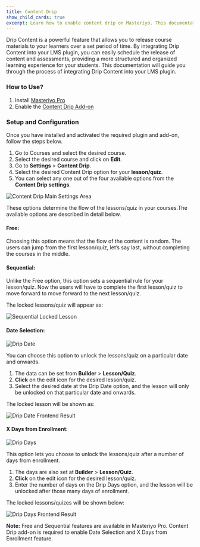 ```yaml
---
title: Content Drip
show_child_cards: true
excerpt: Learn how to enable content drip on Masteriyo. This documentation will guide you through the process of integrating Drip Content into your LMS plugin.
---
```


Drip Content is a powerful feature that allows you to release course materials to your learners over a set period of time. By integrating Drip Content into your LMS plugin, you can easily schedule the release of content and assessments, providing a more structured and organized learning experience for your students. 
This documentation will guide you through the process of integrating Drip Content into your LMS plugin.


### How to Use?

1. Install [Masteriyo Pro](https://docs.masteriyo.com/getting-started/activate-masteriyo-addons)
2. Enable the [Content Drip Add-on](https://docs.masteriyo.com/getting-started/activate-masteriyo-addons)

### Setup and Configuration

Once you have installed and activated the required plugin and add-on, follow the steps below.

1. Go to Courses and select the desired course.
2. Select the desired course and click on **Edit**.
3. Go to **Settings** > **Content Drip**.
4. Select the desired Content Drip option for your **lesson/quiz**.
5. You can select any one out of the four available options from the **Content Drip settings**. 

![Content Drip Main Settings Area](https://user-images.githubusercontent.com/24367265/214807761-e061f960-e11c-42b2-a8c6-a3224662cb2a.png)

These options determine the flow of the lessons/quiz in your courses.The available options are described in detail below.


#### Free: 

Choosing this option means that the flow of the content is random. The users can jump from the first lesson/quiz, let’s say last, without completing the courses in the middle. 

#### Sequential: 

Unlike the Free option, this option sets a sequential rule for your lesson/quiz. Now the users will have to complete the first lesson/quiz to move forward to move forward to the next lesson/quiz. 

The locked lessons/quiz will appear as:

![Sequential Locked Lesson](https://user-images.githubusercontent.com/24367265/214808049-32377250-cd7d-4cf4-96a3-311955db9744.png)

#### Date Selection: 

![Drip Date](https://user-images.githubusercontent.com/24367265/214809686-28138869-6842-4cb7-9686-cfb738eef34d.png)

You can choose this option to unlock the lessons/quiz on a particular date and onwards. 
1. The data can be set from **Builder** > **Lesson/Quiz**. 
2. **Click** on the edit icon for the desired lesson/quiz.
3. Select the desired date at the Drip Date option, and the lesson will only be unlocked on that particular date and onwards. 

The locked lesson will be shown as:

![Drip Date Frontend Result](https://user-images.githubusercontent.com/24367265/214809777-f2d9e5ce-ff9e-4134-90ce-d11a59922a00.png)

#### X Days from Enrollment: 

![Drip Days](https://user-images.githubusercontent.com/24367265/214809850-62e3d032-33fd-4421-8054-9ebe4d83faad.png)


This option lets you choose to unlock the lessons/quiz after a number of days from enrollment. 
1. The days are also set at **Builder** > **Lesson/Quiz**. 
2. **Click** on the edit icon for the desired lesson/quiz.
3. Enter the number of days on the Drip Days option, and the lesson will be unlocked after those many days of enrollment. 

The locked lessons/quizes will be shown below:

![Drip Days Frontend Result](https://user-images.githubusercontent.com/24367265/214809927-c80234f8-c4e3-4e5c-930e-1949e735aef3.png)


<Callout> **Note:** Free and Sequential features are available in Masteriyo Pro. Content Drip add-on is required to enable Date Selection and X Days from Enrollment feature. </Callout>

